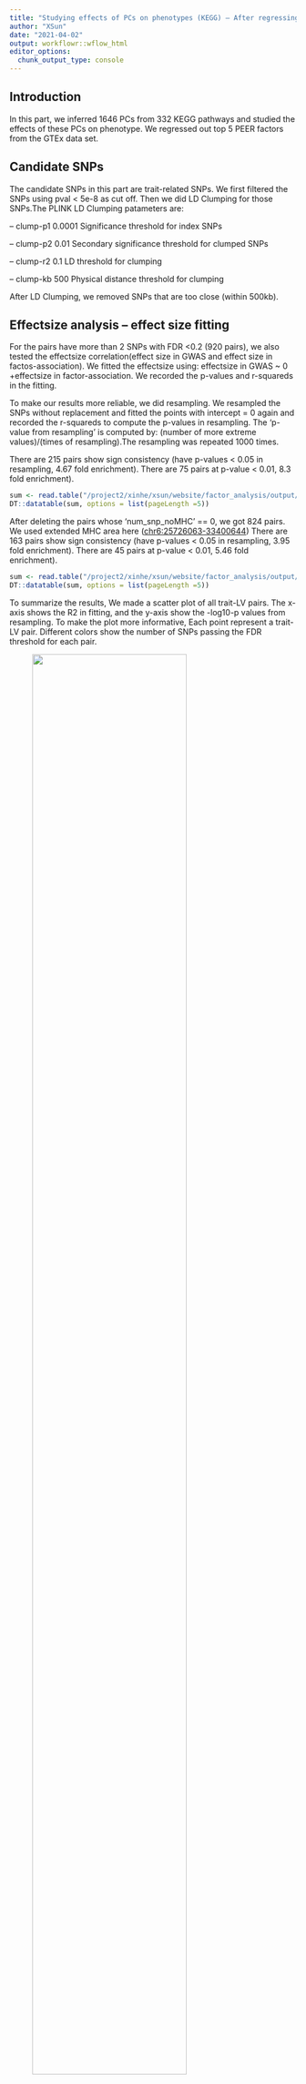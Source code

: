 ```yaml
---
title: "Studying effects of PCs on phenotypes (KEGG) – After regressing out 5 GTEx PEER factors, 'AND' LD Clumping "
author: "XSun"
date: "2021-04-02"
output: workflowr::wflow_html
editor_options:
  chunk_output_type: console
---
```



## **Introduction**

In this part, we inferred 1646 PCs from 332 KEGG pathways and studied the effects of these PCs on phenotype. We regressed out top 5 PEER factors from the GTEx data set. 

## **Candidate SNPs**

The candidate SNPs in this part are trait-related SNPs. We first filtered the SNPs using pval < 5e-8 as cut off. Then we did LD Clumping for those SNPs.The PLINK LD Clumping patameters are:

– clump-p1 0.0001 Significance threshold for index SNPs

– clump-p2 0.01 Secondary significance threshold for clumped SNPs

– clump-r2 0.1 LD threshold for clumping

– clump-kb 500 Physical distance threshold for clumping

After LD Clumping, we removed SNPs that are too close (within 500kb).

## **Effectsize analysis -- effect size fitting**

For the pairs have more than 2 SNPs with FDR <0.2 (920 pairs), we also tested the effectsize correlation(effect size in GWAS and effect size in factos-association). We fitted the effectsize using: effectsize in GWAS ~ 0 +effectsize in factor-association. We recorded the p-values and r-squareds in the fitting.

To make our results more reliable, we did resampling. We resampled the SNPs without replacement and fitted the points with intercept = 0 again and recorded the r-squareds to compute the p-values in resampling. The 'p-value from resampling' is computed by: (number of more extreme values)/(times of resampling).The resampling was repeated 1000 times.

There are 215 pairs show sign consistency (have p-values < 0.05 in resampling, 4.67 fold enrichment). There are 75 pairs at p-value < 0.01, 8.3 fold enrichment). 


```r
sum <- read.table("/project2/xinhe/xsun/website/factor_analysis/output/simple_sum_pcs_reg_5_d500d.txt", header = T)
DT::datatable(sum, options = list(pageLength =5))
```

After deleting the pairs whose 'num_snp_noMHC' == 0, we got 824 pairs. We used extended MHC area here ([chr6:25726063-33400644](https://www.nature.com/articles/nrg1489)) There are 163 pairs show sign consistency (have p-values < 0.05 in resampling, 3.95 fold enrichment). There are 45 pairs at p-value < 0.01, 5.46 fold enrichment).  

```r
sum <- read.table("/project2/xinhe/xsun/website/factor_analysis/output/simple_sum_noMHC_pcs_reg_5_extend_d500d.txt", header = T)
DT::datatable(sum, options = list(pageLength =5))
```


To summarize the results, We made a scatter plot of all trait-LV pairs. The x-axis shows the R2 in fitting, and the y-axis show the -log10-p values from resampling. To make the plot more informative, Each point represent a trait-LV pair. Different colors show the number of SNPs passing the FDR threshold for each pair.


<figure class="half">
    <img src="https://github.com/xsun1229/factor_analysis/raw/master/output/effectsizesum_0.2_kegg_pc_reg_5_d500d.jpeg" width="80%">
</figure>


## **Detailed results for 'eo_pwy211_pc3' **

The related pathway is : Regulation of actin cytoskeleton [ several reports have examined the role of the actin cytoskeleton in activation of human eosinophils](https://www.jacionline.org/article/S0091-6749(03)01249-1/fulltext)

```r
load("/project2/xinhe/xsun/website/factor_analysis/output/info_table_annot_pval_kegg_pc_reg_5_d500d_eo.rdata")

DT::datatable(final_full, options = list(pageLength =5))
```

<<<<<<< HEAD
<figure class="half">
    <img src="https://github.com/xsun1229/factor_analysis/raw/master/output/effectsize_pwy211_pc3_eo_pval5e8_d500d.jpeg" width="80%">
</figure>
=======
![](https://github.com/xsun1229/factor_analysis/raw/master/output/effectsize_pwy211_pc3_eo_pval5e8_d500d.jpeg)
>>>>>>> 8d321c96ac8958e047f2ca1ac2f5d72d7f7823ff


## **Detailed results for 'TG_pwy211_pc2' **

The related pathway is : Primary bile acid biosynthesis 

It seems that this pathway is not biological plausible.

```r
load("/project2/xinhe/xsun/website/factor_analysis/output/info_table_annot_pval_kegg_pc_reg_5_d500d_TG.rdata")

DT::datatable(final_full, options = list(pageLength =5))
```

<<<<<<< HEAD
<figure class="half">
    <img src="https://github.com/xsun1229/factor_analysis/raw/master/output/effectsize_pwy13_pc2_TG_pval5e8_d500d.jpeg" width="80%">
</figure>
=======
![](https://github.com/xsun1229/factor_analysis/raw/master/output/effectsize_pwy13_pc2_TG_pval5e8_d500d.jpeg)
>>>>>>> 8d321c96ac8958e047f2ca1ac2f5d72d7f7823ff


## **Detailed results for granulocyte count **

The table below shows the SNP details. We deleted the pairs that only have SNPs in MHC area.

We found 4 SNPs drive different pathways:

```r
chr3_128603030_AG_A_b38 : row 4,29
chr8_8237348_G_A_b38 : row 2,19,22,26
chr8_9061626_G_A_b38 : row 3,23
chr11_108378047_C_G_b38 : row 1,18
```

```r
sum <- read.table("/project2/xinhe/xsun/website/factor_analysis/output/gran_kegg_pc_reg_5_d500d.txt", header = T, fill = T, sep = "\t")
DT::datatable(sum, options = list(pageLength =5))
```


There are 9 pathways in this table: 

[1] "Circadian rhythm"  [Circadian rhythms are present in many cellular and humoral components of the immune system. Granulocytes and monocytes exhibit circadian oscillations in their numbers in blood, both in humans and mice ](https://www.frontiersin.org/articles/10.3389/fimmu.2020.00576/full)                                     

[2] "Ether lipid metabolism"                                

[3] "Fatty acid biosynthesis"                               

[4] "Glycosylphosphatidylinositol (GPI)-anchor biosynthesis"

[5] "Lysine degradation"                                    

[6] "Pyruvate metabolism"                                   

[7] "Regulation of actin cytoskeleton"                      

[8] "Ribosome"                                              

[9] "Steroid hormone biosynthesis"   [may be related through some other mediator: These findings implicate GM-CSF as a local mediator of steroid-driven remodeling events in the cycling and preimplantation endometrium, possibly acting through the recruitment and behavioral regulation of granulocytes and macrophages. ](https://pubmed.ncbi.nlm.nih.gov/8838016/)   


```r
load("/project2/xinhe/xsun/website/factor_analysis/output/info_table_annot_pval_kegg_pc_reg_5_d500d_gran.rdata")

DT::datatable(final_full, options = list(pageLength =5))
```


## **Detailed results for ukb.allasthma **

The table below shows the SNP details. We deleted the pairs that only have SNPs in MHC area.

We found 3 SNPs drive different pathways:

```r
chr1_152313385_G_A_b38 : row 2,7,9,13,15,17
chr5_119355086_C_G_b38 : row 6,8,12,16
chr7_20547220_A_G_b38 : row 5,14,18
```

```r
sum <- read.table("/project2/xinhe/xsun/website/factor_analysis/output/ukb.allasthma_kegg_pc_reg_5_d500d.txt", header = T, fill = T, sep = "\t")
DT::datatable(sum, options = list(pageLength =5))
```

There are 9 pathways in this table: 


[1] "Adrenergic signaling in cardiomyocytes"        

[2] "Arrhythmogenic right ventricular cardiomyopathy"   asthma related to Right ventricular diastolic dysfunction but not exactly ARVC : [Asthmatic patients develop right heart affection from early stages through different mechanisms. The current study was performed aiming to assess the right ventricular diastolic dysfunction in different asthmatic stages.](https://www.sciencedirect.com/science/article/pii/S0422763813002094)
 
[3] "Calcium signaling pathway"   [Ca2+ signaling pathways part in paper : 'Targeting cell signaling in allergic asthma'](https://www.nature.com/articles/s41392-019-0079-0)                  
[4] "Cardiac muscle contraction"  [no paper shows the direct relationship, but I'm considering the Ca2+ may acts as a cofounder in it.]

[5] "Dilated cardiomyopathy"   [A statistically significant, independent association was observed between idiopathic DCM and a history of asthma ](https://pubmed.ncbi.nlm.nih.gov/2801484/)        

[6] "Fatty acid biosynthesis"      [fatty acid metabolism](https://onlinelibrary.wiley.com/doi/abs/10.1111/all.13180)

[7] "Hypertrophic cardiomyopathy"    [not related: Mistakes and delays in diagnosisabound. Hypertrophic cardiomyopathy commonly“masquerades”as asthma](https://www.amjmed.com/article/S0002-9343(15)00771-8/pdf)      

[8] "Necroptosis"   [Finally, the human and murine necroptosis inhibitor, GW806742X, blocked necroptosis and IL-33 release in vitro and reduced eosinophilia in Aspergillus fumigatus extract-induced asthma in vivo, an allergic inflammation model that is highly dependent on IL-33](https://pubmed.ncbi.nlm.nih.gov/30576068/)  

[9] "Tight junction" 


```r
load("/project2/xinhe/xsun/website/factor_analysis/output/info_table_annot_pval_kegg_pc_reg_5_d500d_ukb.allasthma.rdata")

DT::datatable(final_full, options = list(pageLength =5))
```

## **Detailed results for EUR.IBD **

The table below shows the SNP details. We deleted the pairs that only have SNPs in MHC area.

We found 8 SNPs drive different pathways:

```r
chr2_43226582_G_A_b38 : row 32,34
chr3_48717444_G_T_b38 : row 4,10,12,14,21,23,27,31,36,42,46,50,52
chr5_135109292_C_A_b38: row 33,35,47
chr5_131126137_G_T_b38: row 19,44
chr6_14721666_T_C_b38 : row 2,3,9,11,13,20,22,25,26,30,41,45,49,51,57
chr12_40430996_T_C_b38 : row 7,17,28
chr16_81883307_A_G_b38 : row 6,15,37,39
chr22_21561877_T_C_b38: row 8,38,40,54,56
```

```r
sum <- read.table("/project2/xinhe/xsun/website/factor_analysis/output/EUR.IBD_kegg_pc_reg_5_d500d.txt", header = T, fill = T, sep = "\t")
DT::datatable(sum, options = list(pageLength =5))
```

There are 26 pathways in this table: 

 [1] "Alcoholism"    paper: [Alcohol consumption is a potential trigger for flare in Inflammatory Bowel Disease (IBD) flare ](https://www.ncbi.nlm.nih.gov/pmc/articles/PMC3708696/)                          
 
 [2] "Amyotrophic lateral sclerosis"           
 
 [3] "Axon guidance"                           
 
 [4] "Bacterial invasion of epithelial cells"  paper: [The epithelial layer is essential for the proper functioning of the gastrointestinal tract, and its increased permeability to the luminal antigens may lead to the inflammatory processes and mucosal damage observed in IBD](https://www.ncbi.nlm.nih.gov/pmc/articles/PMC2604805/) 
 
 [5] "Basal transcription factors"   paper: [Genome-wide association studies (GWAS) have detected single-nucleotide polymorphisms(SNPs) in genes encoding cytokines or transcription factors that control cytokine-mediated activationof immune cells associated with the pathogenesis of IBD](https://www.google.com/url?sa=t&rct=j&q=&esrc=s&source=web&cd=&cad=rja&uact=8&ved=2ahUKEwiTptulluTvAhWBsJ4KHc41C9IQFjABegQIAhAD&url=https%3A%2F%2Fwww.mdpi.com%2F1422-0067%2F21%2F9%2F3207%2Fpdf&usg=AOvVaw0WoX2S3bSMdIymOtAy6p1E)          
 
 [6] "beta-Alanine metabolism" paper : [the most impacted by IBD pathways are: glycine, serine and threonine metabolism, taurine and hypotaurine metabolism, alanine, aspartate and glutamate metabolism, arginine and proline metabolism, glycerophospholipid metabolism, pyruvate metabolism, aminoacyl-tRNA biosynthesis, phenylalanine metabolism, sulphur metabolism, primary bile acid biosynthesis, and beta-alanine metabolism](https://www.sciencedirect.com/science/article/pii/S1896112619300264)                
 
 [7] "Cardiac muscle contraction"  [IBD may relates to Cardiovascular diseases](https://www.ncbi.nlm.nih.gov/pmc/articles/PMC6348818/)            
 
 [8] "Complement and coagulation cascades"   paper : [We review the evidence base for the role and potential therapeutic manipulation of the complement cascade in inflammatory bowel disease](https://pubmed.ncbi.nlm.nih.gov/24831561/)  
 
 [9] "Dilated cardiomyopathy"   paper :same with [7]               

[10] "Fatty acid degradation"  paper: [1](https://www.ncbi.nlm.nih.gov/pmc/articles/PMC4100336/) [2](https://www.sciencedirect.com/science/article/pii/S0925443905001870)            

[11] "Human immunodeficiency virus 1 infection"  paper: [Human immunodeficiency virus infection, the acquired immunodeficiency syndrome, and inflammatory bowel disease ](https://pubmed.ncbi.nlm.nih.gov/8835895/)

[12] "Hypertrophic cardiomyopathy"     paper :same with [7]         

[13] "Malaria"                                 

[14] "Mitophagy - animal"  paper : [Inflammatory Bowel Disease at the Intersection of Autophagy and Immunity: Insights from Human Genetics](https://link.springer.com/chapter/10.1007/978-3-030-28703-0_14)           

[15] "Non-small cell lung cancer"              

[16] "Other glycan degradation"                

[17] "Pancreatic cancer"   paper : [People with IBD had a 3.36-fold higher risk of pancreatic cancer](https://www.webmd.com/ibd-crohns-disease/news/20100505/ibd-may-raise-risk-of-pancreatic-cancer)                    

[18] "Parkinson disease"  paper : [Inflammatory bowel disease and Parkinson’s disease: common pathophysiological links](https://gut.bmj.com/content/70/2/408)     

[19] "Pertussis"   paper : [Many Inflammatory Bowel Disease Patients Are Not Immune to Measles or Pertussis](https://pubmed.ncbi.nlm.nih.gov/27557706/)                 

[20] "Phosphonate and phosphinate metabolism"  

[21] "Porphyrin and chlorophyll metabolism"    

[22] "Renal cell carcinoma"                    

[23] "Renin-angiotensin system"   paper : [Upregulation of circulating  components of the alternative  renin-angiotensin system in inflammatory bowel disease: A pilot study](https://journals.sagepub.com/doi/pdf/10.1177/1470320314521086)             

[24] "Ribosome"                                

[25] "RNA transport"                           

[26] "Viral carcinogenesis"  



```r
load("/project2/xinhe/xsun/website/factor_analysis/output/info_table_annot_pval_kegg_pc_reg_5_d500d_EUR.IBD.rdata")

DT::datatable(final_full, options = list(pageLength =5))
```